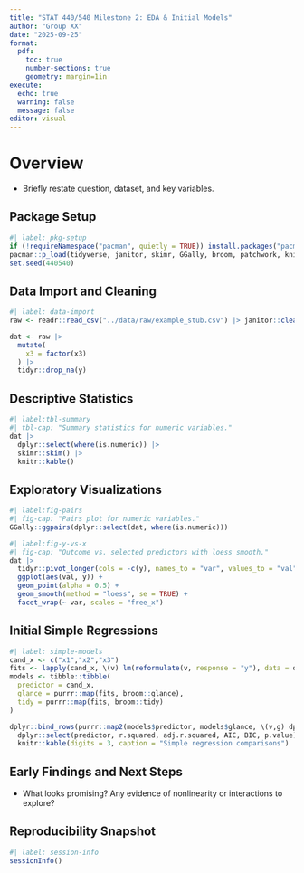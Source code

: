 ```yaml
---
title: "STAT 440/540 Milestone 2: EDA & Initial Models"
author: "Group XX"
date: "2025-09-25"
format:
  pdf:
    toc: true
    number-sections: true
    geometry: margin=1in
execute:
  echo: true
  warning: false
  message: false
editor: visual
---
```


# Overview
- Briefly restate question, dataset, and key variables.

## Package Setup

```r
#| label: pkg-setup
if (!requireNamespace("pacman", quietly = TRUE)) install.packages("pacman")
pacman::p_load(tidyverse, janitor, skimr, GGally, broom, patchwork, knitr, kableExtra)
set.seed(440540)
```

## Data Import and Cleaning

```r
#| label: data-import
raw <- readr::read_csv("../data/raw/example_stub.csv") |> janitor::clean_names()

dat <- raw |>
  mutate(
    x3 = factor(x3)
  ) |>
  tidyr::drop_na(y)
```

## Descriptive Statistics

```r
#| label:tbl-summary
#| tbl-cap: "Summary statistics for numeric variables."
dat |>
  dplyr::select(where(is.numeric)) |>
  skimr::skim() |>
  knitr::kable()
```

## Exploratory Visualizations

```r
#| label:fig-pairs
#| fig-cap: "Pairs plot for numeric variables."
GGally::ggpairs(dplyr::select(dat, where(is.numeric)))
```

```r
#| label:fig-y-vs-x
#| fig-cap: "Outcome vs. selected predictors with loess smooth."
dat |>
  tidyr::pivot_longer(cols = -c(y), names_to = "var", values_to = "val") |>
  ggplot(aes(val, y)) +
  geom_point(alpha = 0.5) +
  geom_smooth(method = "loess", se = TRUE) +
  facet_wrap(~ var, scales = "free_x")
```

## Initial Simple Regressions

```r
#| label: simple-models
cand_x <- c("x1","x2","x3")
fits <- lapply(cand_x, \(v) lm(reformulate(v, response = "y"), data = dat))
models <- tibble::tibble(
  predictor = cand_x,
  glance = purrr::map(fits, broom::glance),
  tidy = purrr::map(fits, broom::tidy)
)

dplyr::bind_rows(purrr::map2(models$predictor, models$glance, \(v,g) dplyr::mutate(g, predictor=v))) |>
  dplyr::select(predictor, r.squared, adj.r.squared, AIC, BIC, p.value) |>
  knitr::kable(digits = 3, caption = "Simple regression comparisons")
```

## Early Findings and Next Steps
- What looks promising? Any evidence of nonlinearity or interactions to explore?

## Reproducibility Snapshot

```r
#| label: session-info
sessionInfo()
```